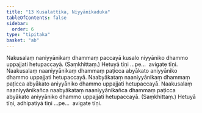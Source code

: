 ```yaml
---
title: "13 Kusalattika, Niyyānikaduka"
tableOfContents: false
sidebar:
  order: 6
type: "tipitaka"
basket: "ab"
---
```



<DynamicBreadcrumb />

<Division number="33">

<Paragraph number="75">
Nakusalaṃ naniyyānikaṃ dhammaṃ paccayā kusalo niyyāniko dhammo uppajjati hetupaccayā. (Saṃkhittaṃ.) Hetuyā tīṇi …pe…  avigate tīṇi.
</Paragraph>

<Paragraph number="76">
Naakusalaṃ naaniyyānikaṃ dhammaṃ paṭicca abyākato aniyyāniko dhammo uppajjati hetupaccayā. Naabyākataṃ naaniyyānikaṃ dhammaṃ paṭicca abyākato aniyyāniko dhammo uppajjati hetupaccayā. Naakusalaṃ naaniyyānikañca naabyākataṃ naaniyyānikañca dhammaṃ paṭicca abyākato aniyyāniko dhammo uppajjati hetupaccayā. (Saṃkhittaṃ.) Hetuyā tīṇi, adhipatiyā tīṇi …pe…  avigate tīṇi.
</Paragraph>
</Division>